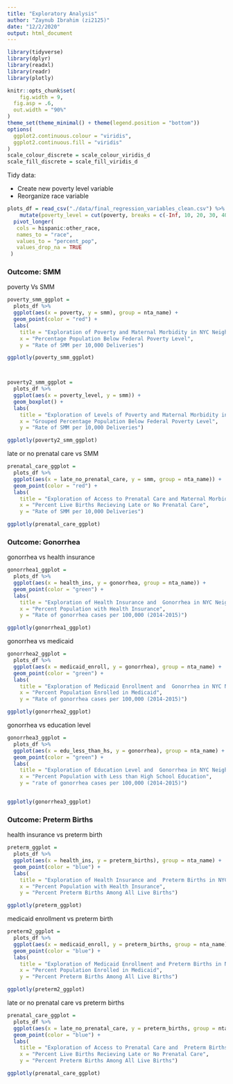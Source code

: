 ```yaml
---
title: "Exploratory Analysis"
author: "Zaynub Ibrahim (zi2125)"
date: "12/2/2020"
output: html_document
---
```


```r
library(tidyverse)
library(dplyr)
library(readxl)
library(readr)
library(plotly)

knitr::opts_chunk$set(
	fig.width = 9, 
  fig.asp = .6,
  out.width = "90%"
)
theme_set(theme_minimal() + theme(legend.position = "bottom"))
options(
  ggplot2.continuous.colour = "viridis",
  ggplot2.continuous.fill = "viridis"
)
scale_colour_discrete = scale_colour_viridis_d
scale_fill_discrete = scale_fill_viridis_d
```

Tidy data:

  * Create new poverty level variable 
  * Reorganize race variable 
  
```r
plots_df = read_csv("./data/final_regression_variables_clean.csv") %>%
    mutate(poverty_level = cut(poverty, breaks = c(-Inf, 10, 20, 30, 40, Inf), labels = c("poverty_10","poverty_20", "poverty_30", "poverty_40", "poverty_40+"))) %>% 
  pivot_longer(
   cols = hispanic:other_race,
   names_to = "race",
   values_to = "percent_pop",
   values_drop_na = TRUE
 ) 
```


### Outcome: SMM

poverty Vs SMM 
```r
poverty_smm_ggplot = 
  plots_df %>% 
  ggplot(aes(x = poverty, y = smm), group = nta_name) +
  geom_point(color = "red") + 
  labs(
    title = "Exploration of Poverty and Maternal Morbidity in NYC Neighborhoods",
    x = "Percentage Population Below Federal Poverty Level",
    y = "Rate of SMM per 10,000 Deliveries")

ggplotly(poverty_smm_ggplot)



poverty2_smm_ggplot = 
  plots_df %>% 
  ggplot(aes(x = poverty_level, y = smm)) + 
  geom_boxplot() + 
  labs(
    title = "Exploration of Levels of Poverty and Maternal Morbidity in NYC Neighborhoods",
    x = "Grouped Percentage Population Below Federal Poverty Level",
    y = "Rate of SMM per 10,000 Deliveries")

ggplotly(poverty2_smm_ggplot)


```

late or no prenatal care vs SMM
```r
prenatal_care_ggplot = 
  plots_df %>% 
  ggplot(aes(x = late_no_prenatal_care, y = smm, group = nta_name)) + 
  geom_point(color = "red") + 
  labs(
    title = "Exploration of Access to Prenatal Care and Maternal Morbidity in NYC Neighborhoods",
    x = "Percent Live Births Recieving Late or No Prenatal Care",
    y = "Rate of SMM per 10,000 Deliveries")

ggplotly(prenatal_care_ggplot)
```


### Outcome: Gonorrhea

gonorrhea vs health insurance 
```r
gonorrhea1_ggplot = 
  plots_df %>% 
  ggplot(aes(x = health_ins, y = gonorrhea, group = nta_name)) + 
  geom_point(color = "green") + 
  labs(
    title = "Exploration of Health Insurance and  Gonorrhea in NYC Neighborhoods",
    x = "Percent Population with Health Insurance",
    y = "Rate of gonorrhea cases per 100,000 (2014-2015)")

ggplotly(gonorrhea1_ggplot)

```

gonorrhea vs medicaid 
```r
gonorrhea2_ggplot = 
  plots_df %>% 
  ggplot(aes(x = medicaid_enroll, y = gonorrhea), group = nta_name) +
  geom_point(color = "green") + 
  labs(
    title = "Exploration of Medicaid Enrollment and  Gonorrhea in NYC Neighborhoods",
    x = "Percent Population Enrolled in Medicaid",
    y = "Rate of gonorrhea cases per 100,000 (2014-2015)")

ggplotly(gonorrhea2_ggplot)

```

gonorrhea vs education level 
```r
gonorrhea3_ggplot = 
  plots_df %>% 
  ggplot(aes(x = edu_less_than_hs, y = gonorrhea), group = nta_name) +
  geom_point(color = "green") + 
  labs(
    title = "Exploration of Education Level and  Gonorrhea in NYC Neighborhoods",
    x = "Percent Population with Less than High School Education",
    y = "rate of gonorrhea cases per 100,000 (2014-2015)")


ggplotly(gonorrhea3_ggplot)

```


### Outcome: Preterm Births

health insurance vs preterm birth
```r
preterm_ggplot = 
  plots_df %>% 
  ggplot(aes(x = health_ins, y = preterm_births), group = nta_name) +
  geom_point(color = "blue") + 
  labs(
    title = "Exploration of Health Insurance and  Preterm Births in NYC Neighborhoods",
    x = "Percent Population with Health Insurance",
    y = "Percent Preterm Births Among All Live Births")

ggplotly(preterm_ggplot)
```

medicaid enrollment vs preterm birth
```r
preterm2_ggplot = 
  plots_df %>% 
  ggplot(aes(x = medicaid_enroll, y = preterm_births, group = nta_name)) + 
  geom_point(color = "blue") + 
  labs(
    title = "Exploration of Medicaid Enrollment and Preterm Births in NYC Neighborhoods",
    x = "Percent Population Enrolled in Medicaid",
    y = "Percent Preterm Births Among All Live Births")

ggplotly(preterm2_ggplot)
```

late or no prenatal care vs preterm births 
```r
prenatal_care_ggplot = 
  plots_df %>% 
  ggplot(aes(x = late_no_prenatal_care, y = preterm_births, group = nta_name)) + 
  geom_point(color = "blue") + 
  labs(
    title = "Exploration of Access to Prenatal Care and  Preterm Births in NYC Neighborhoods",
    x = "Percent Live Births Recieving Late or No Prenatal Care",
    y = "Percent Preterm Births Among All Live Births")

ggplotly(prenatal_care_ggplot)
```





